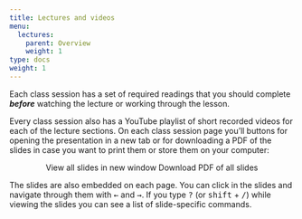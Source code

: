 ```yaml
---
title: Lectures and videos
menu:
  lectures:
    parent: Overview
    weight: 1
type: docs
weight: 1
---
```


Each class session has a set of required readings that you should complete ***before*** watching the lecture or working through the lesson. 

Every class session also has a YouTube playlist of short recorded videos for each of the lecture sections. On each class session page you'll buttons for opening the presentation in a new tab or for downloading a PDF of the slides in case you want to print them or store them on your computer:

<p style="text-align:center;"><span class="btn btn-primary btn-lg"><i class="fas fa-external-link-alt"></i> View all slides in new window</span> <span class="btn btn-primary btn-lg"><i class="far fa-file-pdf"></i> Download PDF of all slides</span></p>

The slides are also embedded on each page. You can click in the slides and navigate through them with <kbd>←</kbd> and <kbd>→</kbd>. If you type <kbd>?</kbd> (or <kbd>shift</kbd> + <kbd>/</kbd>) while viewing the slides you can see a list of slide-specific commands.